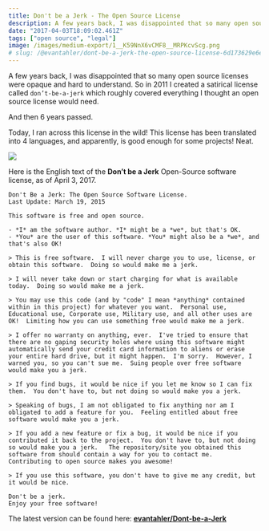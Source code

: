 ```yaml
---
title: Don't be a Jerk - The Open Source License
description: A few years back, I was disappointed that so many open source licenses were opaque and hard to understand. So in 2011 I created a satirical license.
date: "2017-04-03T18:09:02.461Z"
tags: ["open source", "legal"]
image: /images/medium-export/1__K59NnX6vCMF8__MRPKcvScg.png
# slug: /@evantahler/dont-be-a-jerk-the-open-source-license-6d173629e6eb
---
```


A few years back, I was disappointed that so many open source licenses were opaque and hard to understand. So in 2011 I created a satirical license called `don’t-be-a-jerk` which roughly covered everything I thought an open source license would need.

And then 6 years passed.

Today, I ran across this license in the wild! This license has been translated into 4 languages, and apparently, is good enough for some projects! Neat.

![](/images/medium-export/1__K59NnX6vCMF8__MRPKcvScg.png)

Here is the English text of the **Don’t be a Jerk** Open-Source software license, as of April 3, 2017.

```raw
Don't Be a Jerk: The Open Source Software License.
Last Update: March 19, 2015

This software is free and open source.

- *I* am the software author. *I* might be a *we*, but that's OK.
- *You* are the user of this software. *You* might also be a *we*, and that's also OK!

> This is free software.  I will never charge you to use, license, or obtain this software.  Doing so would make me a jerk.

> I will never take down or start charging for what is available today.  Doing so would make me a jerk.

> You may use this code (and by "code" I mean *anything* contained within in this project) for whatever you want.  Personal use, Educational use, Corporate use, Military use, and all other uses are OK!  Limiting how you can use something free would make me a jerk.

> I offer no warranty on anything, ever.  I've tried to ensure that there are no gaping security holes where using this software might automatically send your credit card information to aliens or erase your entire hard drive, but it might happen.  I'm sorry.  However, I warned you, so you can't sue me.  Suing people over free software would make you a jerk.

> If you find bugs, it would be nice if you let me know so I can fix them.  You don't have to, but not doing so would make you a jerk.

> Speaking of bugs, I am not obligated to fix anything nor am I obligated to add a feature for you.  Feeling entitled about free software would make you a jerk.

> If you add a new feature or fix a bug, it would be nice if you contributed it back to the project.  You don't have to, but not doing so would make you a jerk.   The repository/site you obtained this software from should contain a way for you to contact me.  Contributing to open source makes you awesome!

> If you use this software, you don't have to give me any credit, but it would be nice.

Don't be a jerk.
Enjoy your free software!
```

The latest version can be found here: [**evantahler/Dont-be-a-Jerk**](https://github.com/evantahler/Dont-be-a-Jerk)
